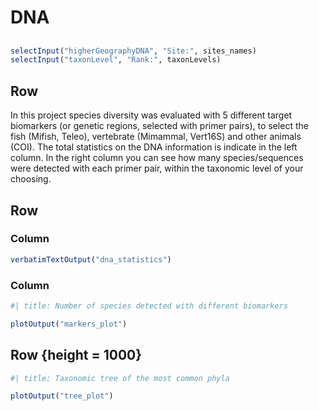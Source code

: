 <!-- Orientation can be either columns or rows; each level 2 header becomes a card-->
# DNA {orientation="columns" scrolling="true"}

## {.toolbar}

```r
selectInput("higherGeographyDNA", "Site:", sites_names)
selectInput("taxonLevel", "Rank:", taxonLevels)
```


## Row
::: {.card title="Information about the sequenced DNA"}

In this project species diversity was evaluated with 5 different target biomarkers (or genetic regions, selected with primer pairs), to select the fish (Mifish, Teleo), vertebrate (Mimammal, Vert16S) and other animals (COI). The total statistics on the DNA information is indicate in the left column. In the right column you can see how many species/sequences were detected with each primer pair, within the taxonomic level of your choosing.
::: 

## Row

### Column
::: {.card}
```r
verbatimTextOutput("dna_statistics")
```

:::

### Column

```r
#| title: Number of species detected with different biomarkers

plotOutput("markers_plot")
```


## Row {height = 1000}

```r
#| title: Taxonomic tree of the most common phyla

plotOutput("tree_plot")
```
